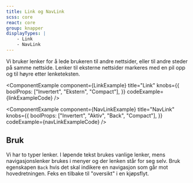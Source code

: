 ```yaml
---
title: Link og NavLink
scss: core
react: core
group: knapper
displayTypes: |
    - Link
    - NavLink
---
```



<Ingress>
    Vi bruker lenker for å lede brukeren til andre nettsider, eller til andre steder på samme nettside. Lenker til
    eksterne nettsider markeres med en pil opp og til høyre etter lenketeksten.
</Ingress>

<ComponentExample
    component={LinkExample}
    title="Link"
    knobs={{
        boolProps: ["Invertert", "Ekstern", "Compact"],
    }}
    codeExample={linkExampleCode}
/>

<ComponentExample
    component={NavLinkExample}
    title="NavLink"
    knobs={{
        boolProps: ["Invertert", "Aktiv", "Back", "Compact"],
    }}
    codeExample={navLinkExampleCode}
/>

## Bruk

Vi har to typer lenker. I løpende tekst brukes vanlige lenker, mens navigasjons&shy;lenker brukes i menyer og der lenken står for seg selv. Bruk egenskapen `Back` hvis det skal indikere en navigasjon som går mot hovedretningen. Feks en tilbake til "oversikt" i en kjøpsflyt.

<Grid>
    <DoDontExample
        image="/assets/documentation/link/link-tekst.svg"
        type="do"
        description="Bruk vanlige lenker i løpende tekst, og marker eksterne lenker."
    />
    <DoDontExample
        image="/assets/documentation/link/navlink-tekst-feil.svg"
        type="dont"
        description="Ikke bruk navigasjonslenker i løpende tekst, heller ikke for eksterne lenker."
    />
</Grid>
<Grid>
    <DoDontExample
        image="/assets/documentation/link/navlink-meny.svg"
        type="do"
        description="Bruk navigasjonslenker når du skal lage en meny."
    />
    <DoDontExample
        image="/assets/documentation/link/navlink-alene.svg"
        type="do"
        description="Bruk en navigasjonslenke hvis lenken skal stå for seg selv."
    />
</Grid>

